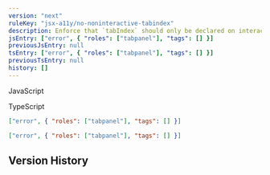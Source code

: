 ```yaml
---
version: "next"
ruleKey: "jsx-a11y/no-noninteractive-tabindex"
description: Enforce that `tabIndex` should only be declared on interactive elements
jsEntry: ["error", { "roles": ["tabpanel"], "tags": [] }]
previousJsEntry: null
tsEntry: ["error", { "roles": ["tabpanel"], "tags": [] }]
previousTsEntry: null
history: []
---
```


<Tabs defaultValue="js">

<TabsList>
  <TabsTrigger value="js">
    <div className="flex gap-2 items-center">
      <RuleLevelIcon level="error" />
      <p>JavaScript</p>
    </div>
  </TabsTrigger>
  <TabsTrigger value="ts">
    <div className="flex gap-2 items-center">
      <RuleLevelIcon ts level="error" />
      <p>TypeScript</p>
    </div>
  </TabsTrigger>
</TabsList>

<TabsContent value="js">

```json
["error", { "roles": ["tabpanel"], "tags": [] }]
```

</TabsContent>

<TabsContent value="ts">

```json
["error", { "roles": ["tabpanel"], "tags": [] }]
```

</TabsContent>

</Tabs>

## Version History

<RuleHistory ruleKey="jsx-a11y/no-noninteractive-tabindex" />

